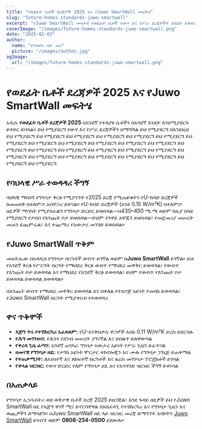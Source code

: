 ```yaml
---
title: "የወደፊት ቤቶች ደረጃዎች 2025 እና የJuwo SmartWall መፍትሄ"
slug: "future-homes-standards-juwo-smartwall"
excerpt: "የJuwo SmartWall መፍትሄ የወደፊት ቤቶች የውሃ እና የሥራ ደረጃዎችን እንዴት ይቀይር እንደሚችል ይወዳድሩ።"
coverImage: "/images/future-homes-standards-juwo-smartwall.png"
date: "2025-02-03"
author:
  name: "የተወሰነ ቤት መሪ"
  picture: "/images/author.jpg"
ogImage:
  url: "/images/future-homes-standards-juwo-smartwall.png"
---
```


# የወደፊት ቤቶች ደረጃዎች 2025 እና የJuwo SmartWall መፍትሄ

አዲሱ **የወደፊት ቤቶች ደረጃዎች 2025** በአንደኛ የተለያዩ ቤቶችን በአንደኛ እንዴት እንደሚያደርጉ ይቀይር ይባላል። ይህ የሚያደርግ የውሃ እና የሥራ ደረጃዎችን በማሻሻል ይህ የሚያደርግ በእንደዚህ ይህ የሚያደርግ ይህ የሚያደርግ ይህ የሚያደርግ ይህ የሚያደርግ ይህ የሚያደርግ ይህ የሚያደርግ ይህ የሚያደርግ ይህ የሚያደርግ ይህ የሚያደርግ ይህ የሚያደርግ ይህ የሚያደርግ ይህ የሚያደርግ ይህ የሚያደርግ ይህ የሚያደርግ ይህ የሚያደርግ ይህ የሚያደርግ ይህ የሚያደርግ ይህ የሚያደርግ ይህ የሚያደርግ ይህ የሚያደርግ ይህ የሚያደርግ ይህ የሚያደርግ ይህ የሚያደርግ ይህ የሚያደርግ ይህ የሚያደርግ ይህ የሚያደርግ

## የባህላዊ ሥራ ተወዳዳሪ ችግኝ

ባህላዊ ማስነሻ የግንባታ ቅርፅ የሚያገኙት የ2025 ደረጃ የሚጠይቁትን የU-ከባድ ደረጃዎች ለመጠበቅ በተለምዶ አስቸጋሪ ይሆናል። የU-ከባድ ደረጃዎች (እንደ 0.15 W/m²K) በተለምዶ ዘዴዎች ማሳካት የሚያስፈልግ የግንባታ ድርድር ይወስዳል—በ430–450 ሜ.ሜ ወይም ከዚያ በላይ የሚያደርግ የታሰበ የእንጨት ቦታ ይወስዳል—ይህም የንዋይ አዋጁን ይወስዳል፣ የመጀመሪያ መሠረት መጠን ይጨምራል፣ እና ተጨማሪ የአውታረ መንገድ ይወስዳል።

## የJuwo SmartWall ጥቅም

መፍትሔው በአዳዲስ የግንባታ ስርዓቶች ውስጥ ይገኛል ወይም በ**Juwo SmartWall** ይገኛል። ይህ የአንደኛ ቅርፅ የሥርዓት ስርዓት የማህደረ ቅርፅ ውስጥ የማህደረ መዋቅር ይወዳዳል፣ የውስጥ የእንጨት ቦታ ይወዳዳል እና የማህደረ የአንደኛ ቅርፅ ይወዳዳል፣ ይህም የውስጥ የእንጨት ቦታ ይወዳዳል ይወዳዳል ይወዳዳል።

በእንጨት ውስጥ የማህደረ መዋቅር ይወዳዳል እና በቀለል የተዘጋጅ አይነት የመስክ ይወዳዳል፣ የJuwo SmartWall ስርዓት የሚያቀርብ የተወዳዳሪ

## ዋና ጥቅሞች

- **እጅግ ጥሩ የተሽከርካሪ አፈጻጸም:** የU-እንቅስቃሴ ዋጋዎች እስከ 0.11 W/m²K ድረስ ይደርሳሉ
- **የሕግ መገንዘብ:** የሕንፃ የደንብ መሠረት ያገናኛል እና ይበልጥ ይለዋወጣል
- **የቀረጻ ጊዜ ፈጣን:** አንደኛ ጠንካራ ግንባታ አውታረ አይነት የሥራ ጊዜን ይፈጥናል
- **ዘመናዊ የግንባታ ዘዴ:** የታንክ አይነት ሞርታር ቴክኖሎጂን እና ሙሉ የግንባታ ፓኬጅ ይጠቀማል
- **የተጠቃሚነት:** ለአነስተኛ እና ለከፍተኛ ስርዓቶች እና ለራስ መገንባታ ፕሮጀክቶች ይገባል
- **የቀላል ዝርዝር:** የውሃ ድርድር የለም የግንባታ ዘዴ እና የአንዳንድ ዝርዝር ችግኝ ይቀነሳል

## በአጠቃላይ

የግንባታ ኢንዱስትሪ ወደ ወቅታዊ ቤቶች ደረጃ 2025 ይዘጋጃል፣ እንደ ጉዳይ ዘዴዎች ይህ የJuwo SmartWall ዘዴ የእጅግ ዋነኛ ሚና ይኖርባቸዋል በአስፈላጊ የተሽከርካሪ እና የግንባታ ጊዜን እና ወጪዎችን ለማሳደግ። በJuwo SmartWall ዘዴ ላይ ዝርዝር መረጃ ለማግኘት እባኮትን [Juwo SmartWall](http://www.Juwo-SmartWall.co.uk) ይጎብኙ ወይም **0808-254-0500** ይደውሉ።